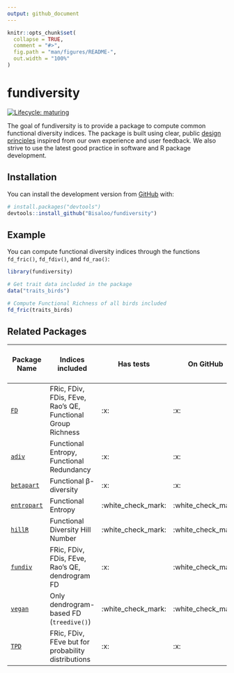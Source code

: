 ```yaml
---
output: github_document
---
```


<!-- README.md is generated from README.Rmd. Please edit that file -->

```r
knitr::opts_chunk$set(
  collapse = TRUE,
  comment = "#>",
  fig.path = "man/figures/README-",
  out.width = "100%"
)
```

# fundiversity

<!-- badges: start -->
[![Lifecycle: maturing](https://img.shields.io/badge/lifecycle-maturing-blue.svg)](https://www.tidyverse.org/lifecycle/#maturing)
<!-- badges: end -->

The goal of fundiversity is to provide a package to compute common functional
diversity indices. The package is built using clear, public 
[design principles](https://github.com/Bisaloo/fundiversity/wiki/Design-principles)
inspired from our own experience and user feedback. We also strive to use the
latest good practice in software and R package development.

## Installation

You can install the development version from [GitHub](https://github.com/) with:

```r
# install.packages("devtools")
devtools::install_github("Bisaloo/fundiversity")
```

## Example

You can compute functional diversity indices through the functions `fd_fric()`,
`fd_fdiv()`, and `fd_rao()`:

```r
library(fundiversity)

# Get trait data included in the package
data("traits_birds")

# Compute Functional Richness of all birds included
fd_fric(traits_birds)
```


## Related Packages

| Package Name                                          |                    Indices included                       |     Has tests    | On GitHub        | On CRAN (last updated) |
|-------------------------------------------------------|-----------------------------------------------------------|------------------|------------------|------------------------------|
| [`FD`](https://github.com/cran/FD)                    |FRic, FDiv, FDis, FEve, Rao's QE, Functional Group Richness|:x:               |:x:               |![](https://www.r-pkg.org/badges/last-release/FD)  |
| [`adiv`](https://github.com/cran/adiv)                |Functional Entropy, Functional Redundancy                       |:x:               |:x:          |![](https://www.r-pkg.org/badges/last-release/adiv)|
| [`betapart`](https://github.com/cran/betapart)        |Functional β-diversity                                     |:x:               |:x:               |![](https://www.r-pkg.org/badges/last-release/betapart)|
| [`entropart`](https://github.com/EricMarcon/entropart)|Functional Entropy                                         |:white_check_mark:|:white_check_mark:|![](https://www.r-pkg.org/badges/last-release/entropart)|
| [`hillR`](https://github.com/daijiang/hillR)          |Functional Diversity Hill Number                           |:white_check_mark:|:white_check_mark:|![](https://www.r-pkg.org/badges/last-release/hillR)|
| [`fundiv`](https://github.com/ibartomeus/fundiv)      |FRic, FDiv, FDis, FEve, Rao's QE, dendrogram FD            |:x:               |:white_check_mark:|![](https://www.r-pkg.org/badges/last-release/fundiv)| 
| [`vegan`](https://github.com/vegandevs/vegan)         |Only dendrogram-based FD (`treedive()`)                                  |:white_check_mark:|:white_check_mark:|![](https://www.r-pkg.org/badges/last-release/vegan)|              
| [`TPD`](https://github.com/cran/TPD)                  |FRic, FDiv, FEve but for probability distributions         |:x:              |:x:                |![](https://www.r-pkg.org/badges/last-release/TPD)|
